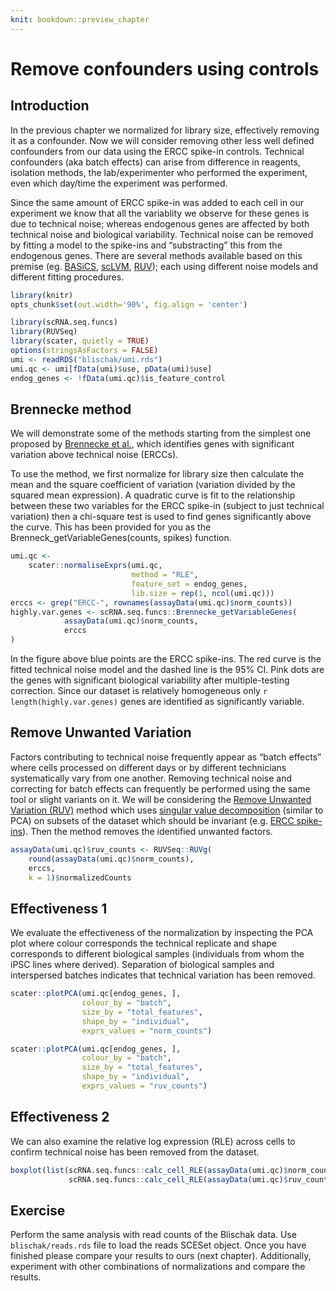 ```yaml
---
knit: bookdown::preview_chapter
---
```


# Remove confounders using controls

## Introduction

In the previous chapter we normalized for library size, effectively removing it as a confounder. Now we will consider removing other less well defined confounders from our data using the ERCC spike-in controls. Technical confounders (aka batch effects) can arise from difference in reagents, isolation methods, the lab/experimenter who performed the experiment, even which day/time the experiment was performed. 

Since the same amount of ERCC spike-in was added to each cell in our experiment we know that all the variablity we observe for these genes is due to technical noise; whereas endogenous genes are affected by both technical noise and biological variability. Technical noise can be removed by fitting a model to the spike-ins and "substracting" this from the endogenous genes. There are several methods available based on this premise (eg. [BASiCS](https://github.com/catavallejos/BASiCS), [scLVM](https://github.com/PMBio/scLVM), [RUV](http://bioconductor.org/packages/release/bioc/html/RUVSeq.html)); each using different noise models and different fitting procedures.

```r
library(knitr)
opts_chunk$set(out.width='90%', fig.align = 'center')
```

```r
library(scRNA.seq.funcs)
library(RUVSeq)
library(scater, quietly = TRUE)
options(stringsAsFactors = FALSE)
umi <- readRDS("blischak/umi.rds")
umi.qc <- umi[fData(umi)$use, pData(umi)$use]
endog_genes <- !fData(umi.qc)$is_feature_control
```

## Brennecke method


We will demonstrate some of the methods starting from the simplest one proposed by [Brennecke et al.](http://www.nature.com/nmeth/journal/v10/n11/full/nmeth.2645.html), which identifies genes with significant variation above technical noise (ERCCs).

To use the method, we first normalize for library size then calculate
the mean and the square coefficient of variation (variation divided by
the squared mean expression). A quadratic curve is fit to the relationship
between these two variables for the ERCC spike-in (subject to just
technical variation) then a chi-square test is used to find genes
significantly above the curve. This has been provided for you as the
Brenneck_getVariableGenes(counts, spikes) function.

```r
umi.qc <- 
    scater::normaliseExprs(umi.qc,
                           method = "RLE",
                           feature_set = endog_genes,
                           lib.size = rep(1, ncol(umi.qc)))
erccs <- grep("ERCC-", rownames(assayData(umi.qc)$norm_counts))
highly.var.genes <- scRNA.seq.funcs::Brennecke_getVariableGenes(
            assayData(umi.qc)$norm_counts,
            erccs
)
```

In the figure above blue points are the ERCC spike-ins. The red curve
is the fitted technical noise model and the dashed line is the 95%
CI. Pink dots are the genes with significant biological variability
after multiple-testing correction. Since our dataset is relatively
homogeneous only `r length(highly.var.genes)` genes are identified as significantly
variable.

## Remove Unwanted Variation

Factors contributing to technical noise frequently appear as "batch
effects" where cells processed on different days or by different
technicians systematically vary from one another. Removing technical
noise and correcting for batch effects can frequently be performed
using the same tool or slight variants on it. We will be considering
the [Remove Unwanted Variation (RUV)](http://bioconductor.org/packages/release/bioc/html/RUVSeq.html)
method which uses [singular value decomposition](https://en.wikipedia.org/wiki/Singular_value_decomposition)
(similar to PCA) on subsets of the dataset which should be invariant
(e.g. [ERCC spike-ins](https://www.thermofisher.com/order/catalog/product/4456740)). Then the method removes the identified unwanted factors.

```r
assayData(umi.qc)$ruv_counts <- RUVSeq::RUVg(
    round(assayData(umi.qc)$norm_counts),
    erccs,
    k = 1)$normalizedCounts
```

## Effectiveness 1

We evaluate the effectiveness of the normalization by inspecting the
PCA plot where colour corresponds the technical replicate and shape
corresponds to different biological samples (individuals from whom the
iPSC lines where derived). Separation of biological samples and
interspersed batches indicates that technical variation has been
removed. 

```r
scater::plotPCA(umi.qc[endog_genes, ],
                colour_by = "batch",
                size_by = "total_features",
                shape_by = "individual",
                exprs_values = "norm_counts")
```

```r
scater::plotPCA(umi.qc[endog_genes, ],
                colour_by = "batch",
                size_by = "total_features",
                shape_by = "individual",
                exprs_values = "ruv_counts")
```

## Effectiveness 2

We can also examine the relative log expression (RLE) across cells to
confirm technical noise has been removed from the dataset.

```r
boxplot(list(scRNA.seq.funcs::calc_cell_RLE(assayData(umi.qc)$norm_counts),
             scRNA.seq.funcs::calc_cell_RLE(assayData(umi.qc)$ruv_counts)))
```

## Exercise

Perform the same analysis with read counts of the Blischak data. Use `blischak/reads.rds` file to load the reads SCESet object. Once you have finished please compare your results to ours (next chapter). Additionally, experiment with other combinations of normalizations and compare the results.
